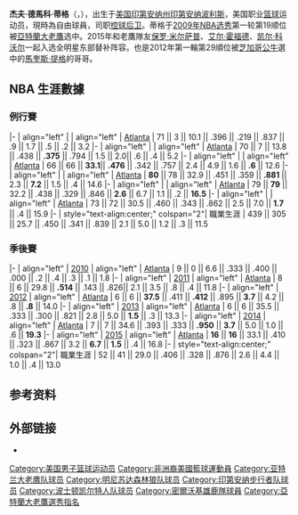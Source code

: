 {{BLP unsourced|time=2022-02-11T12:32:54+00:00}}
{{TA|G1=NBA}}{{Infobox basketball biography
| name = 傑夫·蒂格<br/>Jeff Teague
| image = Teague2-20190120.jpg
| caption = [[明尼蘇達灰狼|明尼蘇達灰狼]]時期的蒂格
| position = [[控球後衛|控球後衛]]
| height_ft = 6
| height_in = 3
| weight_lb = 195
| league = 
| team = 自由球員
| number = 
| birth_date = {{birth date and age|1988|06|10}}
| birth_place = {{USA}}[[印第安那州|印第安那州]][[印第安納波利斯|印第安納波利斯]]
| nationality = {{USA}}
| high_school = {{tsl|en|Pike High School|派克高中}}（[[印第安納波利斯|印第安納波利斯]]）
| college = [[維克森林大學|維克森林大學]] (2007–2009)
| draft_year = 2009
| draft_round = 1
| draft_pick = 19
| draft_team = [[亞特蘭大老鷹|亞特蘭大老鷹]]
| career_start = 2009
| career_end = 
| years1 = {{nbay|2009|start}}–{{nbay|2015|end}}
| team1 = [[亞特蘭大老鷹|亞特蘭大老鷹]]
| years2 = {{nbay|2016|full=y}}
| team2 = [[印第安那溜馬|印第安那溜馬]]
| years3 = {{nbay|2017|start}}–{{nbay|2019|end}}
| team3 = [[明尼蘇達灰狼|明尼蘇達灰狼]]
| years4 = {{nbay|2019|end}}
| team4 = 亞特蘭大老鷹
| years5 = {{nbay|2020|full=y}}
| team5 = [[波士顿凯尔特人|波士顿凯尔特人]]
| years6 = {{nbay|2020|end}}
| team6 = [[密尔沃基雄鹿|密尔沃基雄鹿]]
| highlights = 
* [[NBA总冠军|NBA总冠军]]（[[2021年NBA總決賽|2021]]）
* [[NBA全明星賽|NBA全明星賽]]（{{nasg|2015}}）
* [[NCAA|NCAA全美共識第二隊]]（{{tsl|en|2009 NCAA Men's Basketball All-Americans|2009}}）
* [[大西洋沿岸聯盟|ACC最佳陣容第二隊]]（2009）
* [[大西洋沿岸聯盟|ACC最佳新秀陣容]]（2008）
| nba_profile = jeff_teague
| bbr = teaguje01
| letter = t
}}
'''杰夫·德馬科·蒂格'''（{{lang-en|'''Jeff Demarco Teague'''}}，{{bd|1988年|6月10日}}），出生于[[美国|美国]][[印第安纳州|印第安纳州]][[印第安纳波利斯|印第安纳波利斯]]，美国职业[[篮球|篮球]]运动员，現時為自由球員，司职[[控球后卫|控球后卫]]。蒂格于[[2009年NBA选秀|2009年NBA选秀]]第一轮第19顺位被[[亞特蘭大老鷹|亞特蘭大老鷹]]选中。2015年和老鷹隊友[[保罗·米尔萨普|保罗·米尔萨普]]、[[艾尔·霍福德|艾尔·霍福德]]、[[凯尔·科沃尔|凯尔·科沃尔]]一起入选全明星东部替补阵容。也是2012年第一輪第29順位被[[芝加哥公牛|芝加哥公牛]]選中的[[馬奎斯·提格|馬奎斯·提格]]的哥哥。

== NBA 生涯數據 ==
{{NBA player statistics legend}}

=== 例行賽 ===
{{NBA player statistics start}}
|-
| align="left" | {{nbay|2009}}
| align="left" | [[2009–10_Atlanta_Hawks_season|Atlanta]]
| 71 || 3 || 10.1 || .396 || .219 || .837 || .9 || 1.7 || .5 || .2 || 3.2
|-
| align="left" | {{nbay|2010}}
| align="left" | [[2010–11_Atlanta_Hawks_season|Atlanta]]
| 70 || 7 || 13.8 || .438 || '''.375''' || .794 || 1.5 || 2.0|| .6 || .4 || 5.2
|-
| align="left" | {{nbay|2011}}
| align="left" | [[2011–12_Atlanta_Hawks_season|Atlanta]]
| 66 || 66 || '''33.1 '''|| '''.476''' || .342 || .757 || 2.4 || 4.9 || 1.6 || '''.6''' || 12.6
|-
| align="left" | {{nbay|2012}}
| align="left" | [[2012–13_Atlanta_Hawks_season|Atlanta]]
| '''80''' || 78 || 32.9 || .451 || .359 || '''.881''' || 2.3 || '''7.2''' || 1.5 || .4 || 14.6
|-
| align="left" | {{nbay|2013}}
| align="left" | [[2013–14_Atlanta_Hawks_season|Atlanta]]
| 79 || '''79''' || 32.2 || .438 || .329 || .846 || '''2.6''' || 6.7 || 1.1 || .2 || '''16.5'''
|-
| align="left" | {{nbay|2014}}
| align="left" | [[2014–15_Atlanta_Hawks_season|Atlanta]]
| 73 || 72 || 30.5 || .460 || .343 || .862 || 2.5 || 7.0 || '''1.7''' || .4 || 15.9
|-
| style="text-align:center;" colspan="2"| 職業生涯
| 439 || 305 || 25.7 || .450 || .341 || .839 || 2.1 || 5.0 || 1.2 || .3 || 11.5
{{s-end}}

=== 季後賽 ===
{{NBA player statistics start}}
|-
| align="left" | [[2010_NBA_Playoffs|2010]]
| align="left" | [[2009–10_Atlanta_Hawks_season|Atlanta]]
| 9 || 0 || 6.6 || .333 || .400 || .000 || .2 || .4 || .3 || .1 || 1.8
|-
| align="left" | [[2011_NBA_Playoffs|2011]]
| align="left" | [[2010–11_Atlanta_Hawks_season|Atlanta]]
| 8 || 6 || 29.8 || '''.514''' || .143 || .826|| 2.1 || 3.5 || .8 || .4 || 11.8
|-
| align="left" | [[2012_NBA_Playoffs|2012]]
| align="left" | [[2011–12_Atlanta_Hawks_season|Atlanta]]
| 6 || 6 || '''37.5''' || .411 || '''.412''' || .895 || '''3.7''' || 4.2 || .8 || '''.8''' || 14.0
|-
| align="left" | [[2013_NBA_Playoffs|2013]]
| align="left" | [[2012–13_Atlanta_Hawks_season|Atlanta]]
| 6 || 6 || 35.5 || .333 || .300 || .821 || 2.8 || 5.0 || '''1.5''' || .3 || 13.3
|-
| align="left" | [[2014_NBA_Playoffs|2014]]
| align="left" | [[2013–14_Atlanta_Hawks_season|Atlanta]]
| 7 || 7 || 34.6 || .393 || .333 || '''.950''' || '''3.7''' || 5.0 || 1.0 || .6 || '''19.3'''
|-
| align="left" | [[2015_NBA_Playoffs|2015]]
| align="left" | [[2014–15_Atlanta_Hawks_season|Atlanta]]
| '''16''' || '''16''' || 33.1 || .410 || .323 || .867 || 3.2 || '''6.7''' || '''1.5''' || .4 || 16.8
|-
| style="text-align:center;" colspan="2"| 職業生涯
| 52 || 41 || 29.0 || .406 || .328 || .876 || 2.6 || 4.4 || 1.0 || .4 || 13.0
{{s-end}}

== 参考资料 ==
{{reflist}}

== 外部链接 ==
{{basketballstats|nba=201952|bbr=t/teaguje01}}
*{{Twitter}}

{{密爾瓦基公鹿2020-21賽季NBA總冠軍}}
{{2009 NBA Draft}}

{{DEFAULTSORT:Teague, Jeff}}
[[Category:美国男子篮球运动员|Category:美国男子篮球运动员]]
[[Category:非洲裔美國籃球運動員|Category:非洲裔美國籃球運動員]]
[[Category:亚特兰大老鹰队球员|Category:亚特兰大老鹰队球员]]
[[Category:明尼苏达森林狼队球员|Category:明尼苏达森林狼队球员]]
[[Category:印第安纳步行者队球员|Category:印第安纳步行者队球员]]
[[Category:波士顿凯尔特人队球员|Category:波士顿凯尔特人队球员]]
[[Category:密爾沃基雄鹿隊球員|Category:密爾沃基雄鹿隊球員]]
[[Category:亞特蘭大老鷹選秀指名|Category:亞特蘭大老鷹選秀指名]]